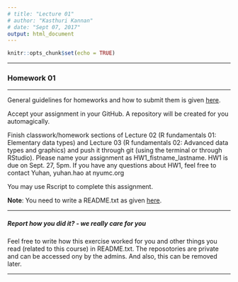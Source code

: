 ```yaml
---
# title: "Lecture 01"
# author: "Kasthuri Kannan"
# date: "Sept 07, 2017"
output: html_document
---
```


```r
knitr::opts_chunk$set(echo = TRUE)
```

---

### Homework 01

---

General guidelines for homeworks and how to submit them is given [here](https://kannan-kasthuri.github.io/Homework_Files/guidelines.html).

Accept your assignment in your GitHub. A repository will be created for you automagically.

Finish classwork/homework sections of Lecture 02 (R fundamentals 01: Elementary data types) and Lecture 03 (R fundamentals 02: Advanced data types and graphics) and push it through git (using the terminal or through RStudio). Please name your assignment as HW1_fistname_lastname. HW1 is due on Sept. 27, 5pm. If you have any questions about HW1, feel free to contact Yuhan, yuhan.hao at nyumc.org

You may use Rscript to complete this assignment. 

**Note**: You need to write a README.txt as given [here](https://kannan-kasthuri.github.io/Homework_Files/guidelines.html).

---

##### Report how you did it? - we really care for you

Feel free to write how this exercise worked for you and other things you read (related to this course) in README.txt. The reposotories are private and can be accessed ony by the admins. And also, this can be removed later.

---